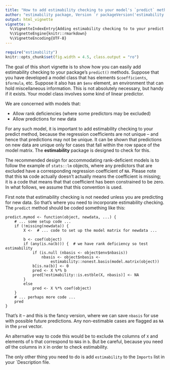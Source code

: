 ```yaml
---
title: "How to add estimability checking to your model's `predict` method"
author: "estimability package, Version `r packageVersion('estimability')`"
output: html_vignette
vignette: >
  %\VignetteIndexEntry{Adding estimability checking to to your predict method}
  %\VignetteEngine{knitr::rmarkdown}
  %\VignetteEncoding{UTF-8}
---
```

```r
require("estimability")
knitr::opts_chunk$set(fig.width = 4.5, class.output = "ro")
```
The goal of this short vignette is to show how you can easily add estimability
checking to your package's `predict()` methods. Suppose that you have developed
a model class that has elements `$coefficients`, `$formula`, etc. Suppose it
also has an `$env` element, an environment that can hold miscellaneous
information. This is not absolutely necessary, but handy if it exists. Your
model class involves some kind of linear predictor.

We are concerned with models that:

  * Allow rank deficiencies (where some predictors may be excluded)
  * Allow predictions for new data

For any such model, it is important to add estimability checking to your predict
method, because the regression coefficients are not unique -- and hence that
predictions may not be unique. It can be shown that predictions on new data are
unique only for cases that fall within the row space of the model matrix. The
**estimability** package is designed to check for this.

The recommended design for accommodating rank-deficient models is to follow the
example of `stats::lm` objects, where any predictors that are excluded have a
corresponding regression coefficient of `NA`. Please note that this `NA` code
actually doesn't actually means the coefficient is missing; it is a code that
means that that coefficient has been constrained to be zero. In what follows, we
assume that this convention is used.

First note that estimability checking is not needed unless you are predicting
for new data. So that's where you need to incorporate estimability checking.
The `predict` method should be coded something like this:
```
predict.mymod <- function(object, newdata, ...) {
    # ... some setup code ...
    if (!missing(newdata)) {
        X <-  # ... code to set up the model matrix for newdata ...
        
        b <- coef(object)
        if (any(is.na(b))) {  # we have rank deficiency so test estimability
            if (is.null (nbasis <- object$env$nbasis))
                nbasis <- object$nbasis <-
                    estimability::nonest.basis(model.matrix(object))
            b[is.na(b)] <- 0
            pred <- X %*% b
            pred[!estimability::is.estble(X, nbasis)] <- NA
        }
        else
            pred <- X %*% coef(object)
    }
    # ... perhaps more code ...
    pred
}
```
That's it -- and this is the fancy version, where we can save `nbasis` for use
with possible future predictions. Any non-estimable cases are flagged as `NA`
in the `pred` vector.

An alternative way to code this would be to exclude the columns of `X` and elements of `b` that correspond to `NA`s in `b`. But be careful, because you need *all* the columns in `X` in order to check estimability.

The only other thing you need to do is add `estimability` to the `Imports` list
in your `Description file.
